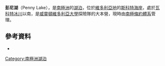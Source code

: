 {{coord|78|16|S|163|12|E|display=title}}

'''彭尼湖'''（Penny Lake），是[[南極洲|南極洲]]的[[湖泊|湖泊]]，位於[[維多利亞地|維多利亞地]]的[[斯科特海岸|斯科特海岸]]，處於[[瓦科特冰川|瓦科特冰川]]以南，是[[威靈頓維多利亞大學|威靈頓維多利亞大學]]探險隊的大本營，現時由[[南極條約體系|南極條約體系]]管理。

==參考資料==
*{{usgs-gazetteer}}

{{DEFAULTSORT:Penny Lake}}
[[Category:南極洲湖泊|Category:南極洲湖泊]]


{{ScottCoast-geo-stub}}
